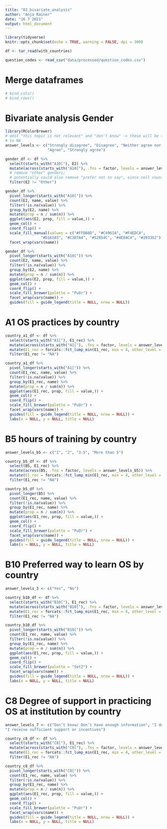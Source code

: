 ```yaml
---
title: "03_bivariate_analysis"
author: "Anja Rainer"
date: "16 7 2021"
output: html_document
---
```


```r
library(tidyverse)
knitr::opts_chunk$set(echo = TRUE, warning = FALSE, dpi = 300)

df <- tar_read(with_countries)

question_codes <- read_csv("data/processed/question_codes.csv")
```

# Merge dataframes

```r

# bind_cols()
# bind_rows()


```

# Bivariate analysis Gender

```r

library(RColorBrewer)
# omit "this topic is not relevant" and "don't know" -> these will be turned
# to NA
answer_levels <- c("Strongly disagree", "Disagree", "Neither agree nor disagree",
                   "Agree", "Strongly agree")

gender_df <- df %>% 
  select(starts_with("A10["), E2) %>% 
  mutate(across(starts_with("A10["), .fns = factor, levels = answer_levels)) %>% 
  # remove "other" genders;
  # potentially could also remove "prefer not to say", since cell counts are low
  filter(E2 != "Other")

gender_df %>%
  pivot_longer(starts_with("A10[")) %>% 
  count(E2, name, value) %>% 
  filter(!is.na(value)) %>% 
  group_by(E2, name) %>% 
  mutate(prop = n / sum(n)) %>% 
  ggplot(aes(E2, prop, fill = value,)) +
  geom_col() +
  coord_flip() +
  scale_fill_manual(values = c("#FFDB6D", "#C4961A", "#F4EDCA", 
                "#D16103", "#C3D7A4", "#52854C", "#4E84C4", "#293352")) +
  facet_wrap(vars(name))

gender_df %>%
  pivot_longer(starts_with("A10[")) %>% 
  count(E2, name, value) %>% 
  filter(!is.na(value)) %>% 
  group_by(E2, name) %>% 
  mutate(prop = n / sum(n)) %>% 
  ggplot(aes(E2, prop, fill = value,)) +
  geom_col() +
  coord_flip() +
  scale_fill_brewer(palette = "PuOr") +
  facet_wrap(vars(name)) +
  guides(fill = guide_legend(title = NULL, nrow = NULL))


```

# A1 OS practices by country

```r

country_a1_df <- df %>% 
  select(starts_with("A1["), E1_rec) %>% 
  mutate(across(starts_with("A1["), .fns = factor, levels = answer_levels)) %>% 
  mutate(E1_rec = forcats::fct_lump_min(E1_rec, min = 4, other_level = "Other")) %>%
  filter(E1_rec != "NA")

country_a1_df %>%
  pivot_longer(starts_with("A1[")) %>% 
  count(E1_rec, name, value) %>% 
  filter(!is.na(value)) %>% 
  group_by(E1_rec, name) %>% 
  mutate(prop = n / sum(n)) %>% 
  ggplot(aes(E1_rec, prop, fill = value,)) +
  geom_col() +
  coord_flip() +
  scale_fill_brewer(palette = "PuOr") +
  facet_wrap(vars(name)) +
  guides(fill = guide_legend(title = NULL, nrow = NULL)) +
  labs(x = NULL, y = NULL, title = NULL)


```

# B5 hours of training by country

```r

answer_levels_b5 <- c("1", "2", "3-5", "More than 5")

country_b5_df <- df %>% 
  select(B5, E1_rec) %>% 
  mutate(across(B5, .fns = factor, levels = answer_levels_b5)) %>% 
  mutate(E1_rec = forcats::fct_lump_min(E1_rec, min = 4, other_level = "Other")) %>%
  filter(E1_rec != "NA")

country_b5_df %>%
  pivot_longer(B5) %>% 
  count(E1_rec, name, value) %>% 
  filter(!is.na(value)) %>% 
  group_by(E1_rec, name) %>% 
  mutate(prop = n / sum(n)) %>% 
  ggplot(aes(E1_rec, prop, fill = value,)) +
  geom_col() +
  coord_flip() +
  scale_fill_brewer(palette = "PuOr") +
  facet_wrap(vars(name)) +
  guides(fill = guide_legend(title = NULL, nrow = NULL)) +
  labs(x = NULL, y = NULL, title = NULL)

```

# B10 Preferred way to learn OS by country

```r

answer_levels_3 <- c("Yes", "No")

country_b10_df <- df %>% 
  select(starts_with("B10["), E1_rec) %>% 
  mutate(across(starts_with("B10["), .fns = factor, levels = answer_levels_3)) %>% 
  mutate(E1_rec = forcats::fct_lump_min(E1_rec, min = 4, other_level = "Other")) %>%
  filter(E1_rec != "NA")

country_b10_df %>%
  pivot_longer(starts_with("B10[")) %>% 
  count(E1_rec, name, value) %>% 
  filter(!is.na(value)) %>% 
  group_by(E1_rec, name) %>% 
  mutate(prop = n / sum(n)) %>% 
  ggplot(aes(E1_rec, prop, fill = value,)) +
  geom_col() +
  coord_flip() +
  scale_fill_brewer(palette = "Set2") +
  facet_wrap(vars(name)) +
  guides(fill = guide_legend(title = NULL, nrow = NULL)) +
  labs(x = NULL, y = NULL, title = NULL)


```

# C8 Degree of support in practicing OS at institution by country

```r

answer_levels_7 <- c("Don’t know/ Don’t have enough information", "I do not receive any support or incentives", "I do not receive any support or incentives but would like to", "I receive some support or incentives", 
"I receive sufficient support or incentives")

country_c8_df <- df %>% 
  select(starts_with("C8["), E1_rec) %>% 
  mutate(across(starts_with("C8["), .fns = factor, levels = answer_levels_7)) %>% 
  mutate(E1_rec = forcats::fct_lump_min(E1_rec, min = 4, other_level = "Other")) %>%
  filter(E1_rec != "NA")

country_c8_df %>%
  pivot_longer(starts_with("C8[")) %>% 
  count(E1_rec, name, value) %>% 
  filter(!is.na(value)) %>% 
  group_by(E1_rec, name) %>% 
  mutate(prop = n / sum(n)) %>% 
  ggplot(aes(E1_rec, prop, fill = value,)) +
  geom_col() +
  coord_flip() +
  scale_fill_brewer(palette = "PuOr") +
  facet_wrap(vars(name)) +
  guides(fill = guide_legend(title = NULL, nrow = NULL)) +
  labs(x = NULL, y = NULL, title = NULL)

```

